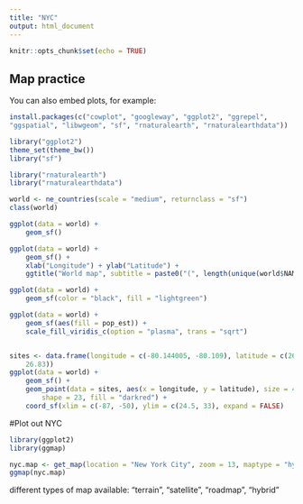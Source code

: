 ```yaml
---
title: "NYC"
output: html_document
---
```


```r
knitr::opts_chunk$set(echo = TRUE)
```


## Map practice

You can also embed plots, for example:

```r
install.packages(c("cowplot", "googleway", "ggplot2", "ggrepel", 
"ggspatial", "libwgeom", "sf", "rnaturalearth", "rnaturalearthdata"))

library("ggplot2")
theme_set(theme_bw())
library("sf")

library("rnaturalearth")
library("rnaturalearthdata")

world <- ne_countries(scale = "medium", returnclass = "sf")
class(world)
```

```r
ggplot(data = world) +
    geom_sf()

ggplot(data = world) +
    geom_sf() +
    xlab("Longitude") + ylab("Latitude") +
    ggtitle("World map", subtitle = paste0("(", length(unique(world$NAME)), " countries)"))

ggplot(data = world) + 
    geom_sf(color = "black", fill = "lightgreen")

ggplot(data = world) +
    geom_sf(aes(fill = pop_est)) +
    scale_fill_viridis_c(option = "plasma", trans = "sqrt")


sites <- data.frame(longitude = c(-80.144005, -80.109), latitude = c(26.479005, 
    26.83))
ggplot(data = world) +
    geom_sf() +
    geom_point(data = sites, aes(x = longitude, y = latitude), size = 4, 
        shape = 23, fill = "darkred") +
    coord_sf(xlim = c(-87, -50), ylim = c(24.5, 33), expand = FALSE)
```

#Plot out NYC
```r
library(ggplot2)
library(ggmap)
```

```r
nyc.map <- get_map(location = "New York City", zoom = 13, maptype = "hybrid")
ggmap(nyc.map)
```

different types of map available: “terrain”, “satellite”, “roadmap”, “hybrid”

